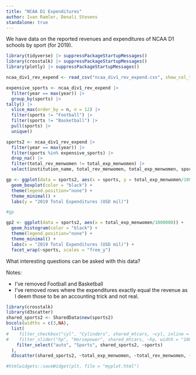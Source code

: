 ```yaml
---
title: "NCAA D1 Expenditures"
author: Ivan Ramler, Denali Stevens
standalone: true
---
```


We have data on the reported revenues and expenditures of NCAA D1 schools by sport (for 2019). 


```r
library(tidyverse) |> suppressPackageStartupMessages()
library(crosstalk) |> suppressPackageStartupMessages()
library(plotly) |> suppressPackageStartupMessages()
```

```r
ncaa_div1_rev_expend <- read_csv("ncaa_div1_rev_expend.csv", show_col_types = FALSE)
```

```r
expensive_sports <- ncaa_div1_rev_expend |>
  filter(year == max(year)) |>
  group_by(sports) |>
tally() |>
  slice_max(order_by = n, n = 12) |>
  filter(sports != "Football") |>
  filter(sports != "Basketball") |>
  pull(sports) |>
  unique()

sports2 <- ncaa_div1_rev_expend |>
  filter(year == max(year)) |>
  filter(sports %in% expensive_sports) |>
  drop_na() |>
  filter(total_rev_menwomen != total_exp_menwomen) |>
  select(institution_name, total_rev_menwomen, total_exp_menwomen, sports)


```

```r
gp <- ggplot(data = sports2, aes(x = sports, y = total_exp_menwomen/1000000, fill = sports)) +
  geom_boxplot(color = "black") +
  theme(legend.position="none") +
  theme_minimal() +
  labs(y = "2019 Total Expenditures (USD mil)")

#gp

```


```r
gp2 <- ggplot(data = sports2, aes(x = total_exp_menwomen/1000000)) +
  geom_histogram(color = "black") +
  theme(legend.position="none") +
  theme_minimal() +
  labs(x = "2019 Total Expenditures (USD mil)") +
  facet_wrap(~sports, scales = "free_y")
```

What interesting questions can be asked with this data?

Notes: 

- I've removed Football and Basketball
- I've removed rows where the expenditures exactly equal the revenue as I deem those to be an accounting trick and not real.


```r
library(crosstalk)
library(d3scatter)
shared_sports2 <- SharedData$new(sports2)
bscols(widths = c(3,NA),
  list(
#    filter_checkbox("cyl", "Cylinders", shared_mtcars, ~cyl, inline = TRUE),
#    filter_slider("hp", "Horsepower", shared_mtcars, ~hp, width = "100%"),
    filter_select("auto", "Sports", shared_sports2, ~sports)
  ),
  d3scatter(shared_sports2, ~total_exp_menwomen, ~total_rev_menwomen, ~factor(sports), width="100%", height=250))
```




```r
#htmlwidgets::saveWidget(plt, file = "myplot.html")

```

